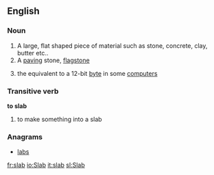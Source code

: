 ==English==
{{wikipedia}}

===Noun===
{{en-noun-reg}}

#A large, flat shaped piece of material such as stone, concrete, clay, butter etc..
#A [[paving]] stone, [[flagstone]]
#{{computing}} the equivalent to a 12-bit [[byte]] in some [[computer]]s

===Transitive verb===
'''to slab'''

#to make something into a slab

===Anagrams===
*[[labs]]
[[fr:slab]]
[[io:Slab]]
[[it:slab]]
[[sl:Slab]]